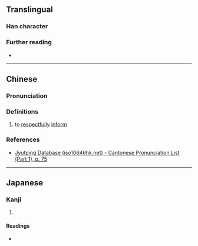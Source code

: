 {{also|告}}
{{character info}}
==Translingual==

===Han character===
{{Han char|rn=29|rad=又|as=07|sn=9|four=|canj=GISLE|ids=⿰去𠬝}}

===Further reading===
* {{Han ref|kx=0166.160|dkj=03170|hdz=10397.080|uh=53DD|ud=21469}}

----

==Chinese==
{{zh-forms}}

===Pronunciation===
{{zh-pron
|m=jí
|m-s=
|dg=
|c=gap1
|c-t=
|g=
|h=pfs=
|j=
|mb=
|md=
|mn=
|mn-t=
|w=
|x=
|mc=y
|oc=y
|cat=v
}}

===Definitions===
{{head|zh|Han character}}

# to [[respectfully]] [[inform]]

===References===
* [http://www.iso10646hk.net/jp/document/download.jsp Jyutping Database (iso10646hk.net) - Cantonese Pronunciation List (Part 1), p. 75]

----

==Japanese==

===Kanji===
{{ja-kanji|grade=|rs=又07}}

# {{rfdef|ja|sort=又07}}

====Readings====
* {{ja-readings|on=[[こう]] (kō)|kun=}}